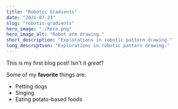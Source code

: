 ```yaml
---
title: "Robotic Gradients"
date: "2021-07-23"
slug: "robotic-gradients"
hero_image: "./hero.png"
hero_image_alt: "Robot arm drawing."
short_description: "Explorations in robotic pattern drawing."
long_description: "Explorations in robotic pattern drawing."
---
```


This is my first blog post! Isn't it *great*?

Some of my **favorite** things are:

* Petting dogs
* Singing
* Eating potato-based foods